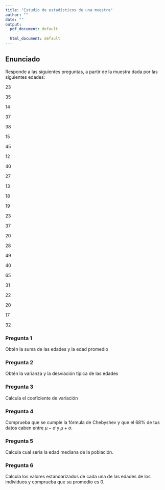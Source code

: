 ```yaml
---
title: "Estudio de estadísticos de una muestra"
author: ""
date: ""
output:
  pdf_document: default
              
  html_document: default
---
```



<!-- Después de la lectura 25 Estadarizacón y Z-score. -->

## Enunciado

Responde a las siguientes preguntas, a partir de la muestra dada por las siguientes edades:

23

35

14

37

38

15

45

12

40

27

13

18

19

23

37

20

28

49

40

65

31

22

20

17

32

### Pregunta 1
Obtén la suma de las edades y la edad promedio

### Pregunta 2
Obtén la varianza y la desviación típica de las edades

### Pregunta 3
Calcula el coeficiente de variación

### Pregunta 4
Comprueba que se cumple la fórmula de Chebyshev y que el $68\%$ de tus datos caben entre $\mu-\sigma$ y $\mu+\sigma$.

### Pregunta 5
Calcula cual seria la edad mediana de la población.

### Pregunta 6
Calcula los valores estandarizados de cada una de las edades de los individuos y comprueba que su promedio es 0.